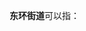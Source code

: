 '''东环街道'''可以指：
{{PRC admin/disambig|13/09/02/004/000|32/03/02/052/000|44/01/13/009/000}}
{{disambig|cat=四字乡级行政区划消歧义}}